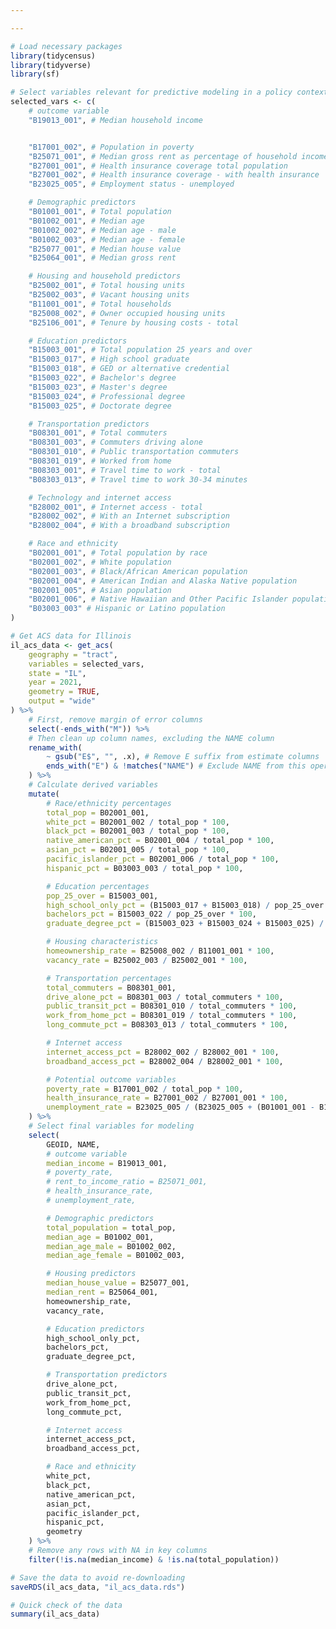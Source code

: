 ```yaml
---

---
```


```r
# Load necessary packages
library(tidycensus)
library(tidyverse)
library(sf)

# Select variables relevant for predictive modeling in a policy context
selected_vars <- c(
    # outcome variable
    "B19013_001", # Median household income


    "B17001_002", # Population in poverty
    "B25071_001", # Median gross rent as percentage of household income
    "B27001_001", # Health insurance coverage total population
    "B27001_002", # Health insurance coverage - with health insurance
    "B23025_005", # Employment status - unemployed

    # Demographic predictors
    "B01001_001", # Total population
    "B01002_001", # Median age
    "B01002_002", # Median age - male
    "B01002_003", # Median age - female
    "B25077_001", # Median house value
    "B25064_001", # Median gross rent

    # Housing and household predictors
    "B25002_001", # Total housing units
    "B25002_003", # Vacant housing units
    "B11001_001", # Total households
    "B25008_002", # Owner occupied housing units
    "B25106_001", # Tenure by housing costs - total

    # Education predictors
    "B15003_001", # Total population 25 years and over
    "B15003_017", # High school graduate
    "B15003_018", # GED or alternative credential
    "B15003_022", # Bachelor's degree
    "B15003_023", # Master's degree
    "B15003_024", # Professional degree
    "B15003_025", # Doctorate degree

    # Transportation predictors
    "B08301_001", # Total commuters
    "B08301_003", # Commuters driving alone
    "B08301_010", # Public transportation commuters
    "B08301_019", # Worked from home
    "B08303_001", # Travel time to work - total
    "B08303_013", # Travel time to work 30-34 minutes

    # Technology and internet access
    "B28002_001", # Internet access - total
    "B28002_002", # With an Internet subscription
    "B28002_004", # With a broadband subscription

    # Race and ethnicity
    "B02001_001", # Total population by race
    "B02001_002", # White population
    "B02001_003", # Black/African American population
    "B02001_004", # American Indian and Alaska Native population
    "B02001_005", # Asian population
    "B02001_006", # Native Hawaiian and Other Pacific Islander population
    "B03003_003" # Hispanic or Latino population
)

# Get ACS data for Illinois
il_acs_data <- get_acs(
    geography = "tract",
    variables = selected_vars,
    state = "IL",
    year = 2021,
    geometry = TRUE,
    output = "wide"
) %>%
    # First, remove margin of error columns
    select(-ends_with("M")) %>%
    # Then clean up column names, excluding the NAME column
    rename_with(
        ~ gsub("E$", "", .x), # Remove E suffix from estimate columns
        ends_with("E") & !matches("NAME") # Exclude NAME from this operation
    ) %>%
    # Calculate derived variables
    mutate(
        # Race/ethnicity percentages
        total_pop = B02001_001,
        white_pct = B02001_002 / total_pop * 100,
        black_pct = B02001_003 / total_pop * 100,
        native_american_pct = B02001_004 / total_pop * 100,
        asian_pct = B02001_005 / total_pop * 100,
        pacific_islander_pct = B02001_006 / total_pop * 100,
        hispanic_pct = B03003_003 / total_pop * 100,

        # Education percentages
        pop_25_over = B15003_001,
        high_school_only_pct = (B15003_017 + B15003_018) / pop_25_over * 100,
        bachelors_pct = B15003_022 / pop_25_over * 100,
        graduate_degree_pct = (B15003_023 + B15003_024 + B15003_025) / pop_25_over * 100,

        # Housing characteristics
        homeownership_rate = B25008_002 / B11001_001 * 100,
        vacancy_rate = B25002_003 / B25002_001 * 100,

        # Transportation percentages
        total_commuters = B08301_001,
        drive_alone_pct = B08301_003 / total_commuters * 100,
        public_transit_pct = B08301_010 / total_commuters * 100,
        work_from_home_pct = B08301_019 / total_commuters * 100,
        long_commute_pct = B08303_013 / total_commuters * 100,

        # Internet access
        internet_access_pct = B28002_002 / B28002_001 * 100,
        broadband_access_pct = B28002_004 / B28002_001 * 100,

        # Potential outcome variables
        poverty_rate = B17001_002 / total_pop * 100,
        health_insurance_rate = B27001_002 / B27001_001 * 100,
        unemployment_rate = B23025_005 / (B23025_005 + (B01001_001 - B15003_001)) * 100
    ) %>%
    # Select final variables for modeling
    select(
        GEOID, NAME,
        # outcome variable
        median_income = B19013_001,
        # poverty_rate,
        # rent_to_income_ratio = B25071_001,
        # health_insurance_rate,
        # unemployment_rate,

        # Demographic predictors
        total_population = total_pop,
        median_age = B01002_001,
        median_age_male = B01002_002,
        median_age_female = B01002_003,

        # Housing predictors
        median_house_value = B25077_001,
        median_rent = B25064_001,
        homeownership_rate,
        vacancy_rate,

        # Education predictors
        high_school_only_pct,
        bachelors_pct,
        graduate_degree_pct,

        # Transportation predictors
        drive_alone_pct,
        public_transit_pct,
        work_from_home_pct,
        long_commute_pct,

        # Internet access
        internet_access_pct,
        broadband_access_pct,

        # Race and ethnicity
        white_pct,
        black_pct,
        native_american_pct,
        asian_pct,
        pacific_islander_pct,
        hispanic_pct,
        geometry
    ) %>%
    # Remove any rows with NA in key columns
    filter(!is.na(median_income) & !is.na(total_population))

# Save the data to avoid re-downloading
saveRDS(il_acs_data, "il_acs_data.rds")

# Quick check of the data
summary(il_acs_data)
```